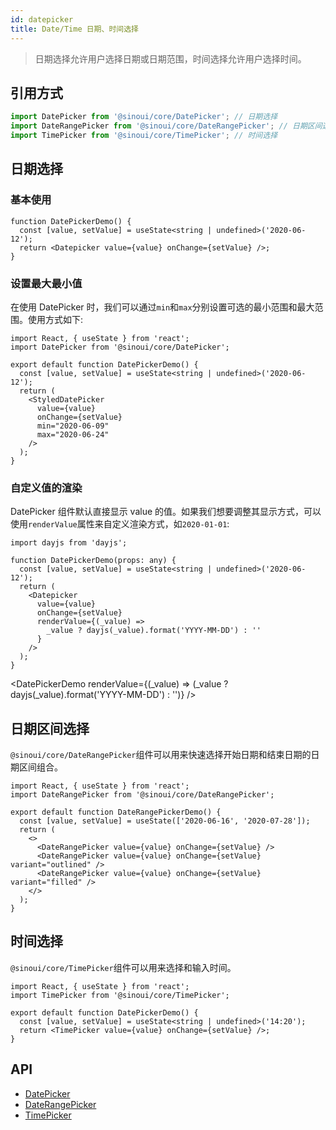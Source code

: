 ```yaml
---
id: datepicker
title: Date/Time 日期、时间选择
---
```



> 日期选择允许用户选择日期或日期范围，时间选择允许用户选择时间。

## 引用方式

```ts
import DatePicker from '@sinoui/core/DatePicker'; // 日期选择
import DateRangePicker from '@sinoui/core/DateRangePicker'; // 日期区间选择
import TimePicker from '@sinoui/core/TimePicker'; // 时间选择
```

## 日期选择

### 基本使用

```tsx
function DatePickerDemo() {
  const [value, setValue] = useState<string | undefined>('2020-06-12');
  return <Datepicker value={value} onChange={setValue} />;
}
```

<DatePickerDemo />

### 设置最大最小值

在使用 DatePicker 时，我们可以通过`min`和`max`分别设置可选的最小范围和最大范围。使用方式如下:

```tsx
import React, { useState } from 'react';
import DatePicker from '@sinoui/core/DatePicker';

export default function DatePickerDemo() {
  const [value, setValue] = useState<string | undefined>('2020-06-12');
  return (
    <StyledDatePicker
      value={value}
      onChange={setValue}
      min="2020-06-09"
      max="2020-06-24"
    />
  );
}
```

<DatePickerDemo min="2020-06-09" max="2020-06-24" />

### 自定义值的渲染

DatePicker 组件默认直接显示 value 的值。如果我们想要调整其显示方式，可以使用`renderValue`属性来自定义渲染方式，如`2020-01-01`:

```tsx
import dayjs from 'dayjs';

function DatePickerDemo(props: any) {
  const [value, setValue] = useState<string | undefined>('2020-06-12');
  return (
    <Datepicker
      value={value}
      onChange={setValue}
      renderValue={(_value) =>
        _value ? dayjs(_value).format('YYYY-MM-DD') : ''
      }
    />
  );
}
```

<DatePickerDemo
  renderValue={(_value) => (_value ? dayjs(_value).format('YYYY-MM-DD') : '')}
/>

## 日期区间选择

`@sinoui/core/DateRangePicker`组件可以用来快速选择开始日期和结束日期的日期区间组合。

```tsx
import React, { useState } from 'react';
import DateRangePicker from '@sinoui/core/DateRangePicker';

export default function DateRangePickerDemo() {
  const [value, setValue] = useState(['2020-06-16', '2020-07-28']);
  return (
    <>
      <DateRangePicker value={value} onChange={setValue} />
      <DateRangePicker value={value} onChange={setValue} variant="outlined" />
      <DateRangePicker value={value} onChange={setValue} variant="filled" />
    </>
  );
}
```

<DateRangePickerDemo />

## 时间选择

`@sinoui/core/TimePicker`组件可以用来选择和输入时间。

```tsx
import React, { useState } from 'react';
import TimePicker from '@sinoui/core/TimePicker';

export default function DatePickerDemo() {
  const [value, setValue] = useState<string | undefined>('14:20');
  return <TimePicker value={value} onChange={setValue} />;
}
```

<TimePickerDemo />

## API

- [DatePicker](../components-apis/date-picker)
- [DateRangePicker](../components-apis/date-range-picker)
- [TimePicker](../components-apis/time-picker)
